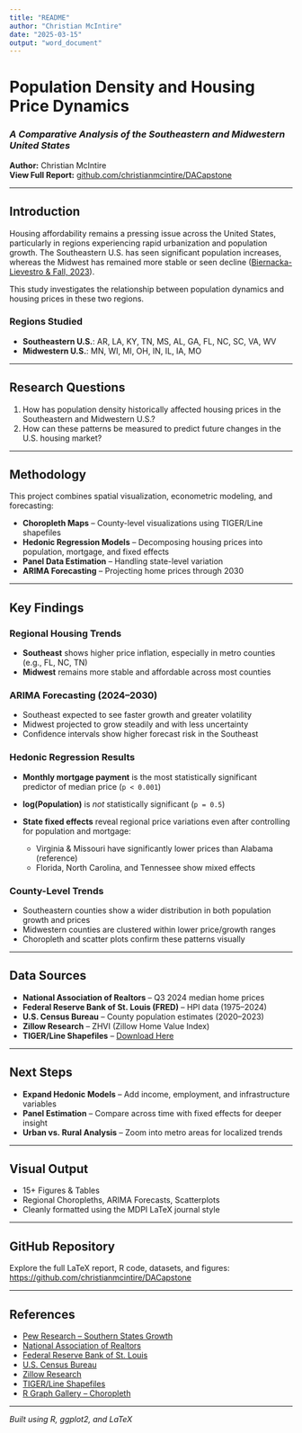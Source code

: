 ```yaml
---
title: "README"
author: "Christian McIntire"
date: "2025-03-15"
output: "word_document"
---
```


# **Population Density and Housing Price Dynamics**  
### *A Comparative Analysis of the Southeastern and Midwestern United States*

**Author:** Christian McIntire  
**View Full Report:** [github.com/christianmcintire/DACapstone](https://github.com/christianmcintire/DACapstone)

---

## **Introduction**

Housing affordability remains a pressing issue across the United States, particularly in regions experiencing rapid urbanization and population growth. The Southeastern U.S. has seen significant population increases, whereas the Midwest has remained more stable or seen decline ([Biernacka-Lievestro & Fall, 2023](https://www.pewtrusts.org/en/research-and-analysis/articles/2023/05/17/southern-states-gain-residents-the-fastest)).

This study investigates the relationship between population dynamics and housing prices in these two regions.

### **Regions Studied**

- **Southeastern U.S.**: AR, LA, KY, TN, MS, AL, GA, FL, NC, SC, VA, WV  
- **Midwestern U.S.**: MN, WI, MI, OH, IN, IL, IA, MO

---

## **Research Questions**

1. How has population density historically affected housing prices in the Southeastern and Midwestern U.S.?
2. How can these patterns be measured to predict future changes in the U.S. housing market?

---

## **Methodology**

This project combines spatial visualization, econometric modeling, and forecasting:

- **Choropleth Maps** – County-level visualizations using TIGER/Line shapefiles  
- **Hedonic Regression Models** – Decomposing housing prices into population, mortgage, and fixed effects  
- **Panel Data Estimation** – Handling state-level variation  
- **ARIMA Forecasting** – Projecting home prices through 2030

---

## **Key Findings**

### Regional Housing Trends

- **Southeast** shows higher price inflation, especially in metro counties (e.g., FL, NC, TN)  
- **Midwest** remains more stable and affordable across most counties

### ARIMA Forecasting (2024–2030)

- Southeast expected to see faster growth and greater volatility  
- Midwest projected to grow steadily and with less uncertainty  
- Confidence intervals show higher forecast risk in the Southeast

### Hedonic Regression Results

- **Monthly mortgage payment** is the most statistically significant predictor of median price (`p < 0.001`)
- **log(Population)** is *not* statistically significant (`p = 0.5`)
- **State fixed effects** reveal regional price variations even after controlling for population and mortgage:

  - Virginia & Missouri have significantly lower prices than Alabama (reference)
  - Florida, North Carolina, and Tennessee show mixed effects

### County-Level Trends

- Southeastern counties show a wider distribution in both population growth and prices  
- Midwestern counties are clustered within lower price/growth ranges  
- Choropleth and scatter plots confirm these patterns visually

---

## **Data Sources**

- **National Association of Realtors** – Q3 2024 median home prices  
- **Federal Reserve Bank of St. Louis (FRED)** – HPI data (1975–2024)  
- **U.S. Census Bureau** – County population estimates (2020–2023)  
- **Zillow Research** – ZHVI (Zillow Home Value Index)  
- **TIGER/Line Shapefiles** – [Download Here](https://www2.census.gov/geo/tiger/TIGER2024/)

---

## **Next Steps**

- **Expand Hedonic Models** – Add income, employment, and infrastructure variables  
- **Panel Estimation** – Compare across time with fixed effects for deeper insight  
- **Urban vs. Rural Analysis** – Zoom into metro areas for localized trends

---

## **Visual Output**

- 15+ Figures & Tables  
- Regional Choropleths, ARIMA Forecasts, Scatterplots  
- Cleanly formatted using the MDPI LaTeX journal style

---

## **GitHub Repository**

Explore the full LaTeX report, R code, datasets, and figures:  
[https://github.com/christianmcintire/DACapstone](https://github.com/christianmcintire/DACapstone)

---

## **References**

- [Pew Research – Southern States Growth](https://www.pewtrusts.org/en/research-and-analysis/articles/2023/05/17/southern-states-gain-residents-the-fastest)  
- [National Association of Realtors](https://www.nar.realtor/)  
- [Federal Reserve Bank of St. Louis](https://fred.stlouisfed.org/)  
- [U.S. Census Bureau](https://www.census.gov/)  
- [Zillow Research](https://www.zillow.com/research/data/)  
- [TIGER/Line Shapefiles](https://www2.census.gov/geo/tiger/TIGER2024/)  
- [R Graph Gallery – Choropleth](https://r-graph-gallery.com/327-chloropleth-map-from-geojson-with-ggplot2.html)

---

*Built using R, ggplot2, and LaTeX*